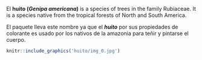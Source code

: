 El **huito (*Genipa americana*)** is a species of trees in the family Rubiaceae. It is a species native from the tropical forests of North and South America.

El paquete lleva este nombre ya que el ***huito** *por sus propiedades de colorante es usado por los nativos de la amazonia para teñir y pintarse el cuerpo.



```r
knitr::include_graphics('huito/img_0.jpg')
```







